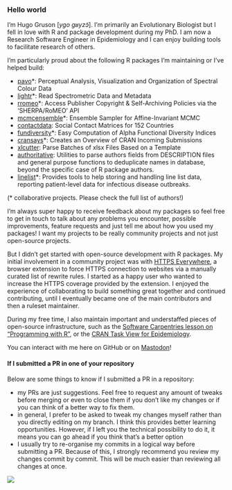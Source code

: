 ### Hello world

I'm Hugo Gruson \[*ygo gʁyzɔ̃*\]. I'm primarily an Evolutionary Biologist but I
fell in love with R and package development during my PhD. I am now a Research
Software Engineer in Epidemiology and I can enjoy building tools to facilitate
research of others.

I'm particularly proud about the following R packages I'm maintaining or I've
helped build:

-   [pavo](https://github.com/rmaia/pavo)\*: Perceptual Analysis, Visualization
    and Organization of Spectral Colour Data
-   [lightr](https://github.com/ropensci/lightr)\*: Read Spectrometric Data and
    Metadata
-   [rromeo](https://github.com/ropensci/rromeo)\*: Access Publisher Copyright &
    Self-Archiving Policies via the 'SHERPA/RoMEO' API
-   [mcmcensemble](https://github.com/bisaloo/mcmcensemble)\*: Ensemble Sampler
    for Affine-Invariant MCMC
-   [contactdata](https://github.com/bisaloo/contactdata): Social Contact
    Matrices for 152 Countries
-   [fundiversity](https://github.com/bisaloo/fundiversity)\*: Easy Computation
    of Alpha Functional Diversity Indices
-   [cransays](https://github.com/r-hub/cransays)\*: Creates an Overview of CRAN
    Incoming Submissions
-   [xlcutter](https://github.com/Bisaloo/xlcutter): Parse Batches of xlsx Files
    Based on a Template
-   [authoritative](https://github.com/epiverse-connect/authoritative): Utilities
    to parse authors fields from DESCRIPTION files and general purpose 
    functions to deduplicate names in database, beyond the specific case of R 
    package authors.
-   [linelist](https://github.com/epiverse-trace/linelist)\*: Provides tools to 
    help storing and handling line list data, reporting patient-level data for
    infectious disease outbreaks.

(\* collaborative projects. Please check the full list of authors!)

I'm always super happy to receive feedback about my packages so feel free to get
in touch to talk about any problems you encounter, possible improvements,
feature requests and just tell me about how you used my packages! I want my
projects to be really community projects and not just open-source projects.

But I didn't get started with open-source development with R packages. My
initial involvement in a community project was with [HTTPS
Everywhere](https://github.com/EFForg/https-everywhere), a browser extension to
force HTTPS connection to websites via a manually curated list of rewrite rules.
I started as a happy user who wanted to increase the HTTPS coverage provided by
the extension. I enjoyed the experience of collaborating to build something
great together and continued contributing, until I eventually became one of the
main contributors and then a ruleset maintainer.

During my free time, I also maintain important and understaffed pieces of 
open-source infrastructure, such as the 
[Software Carpentries lesson on "Programming with R"](https://swcarpentry.github.io/r-novice-inflammation), 
or the [CRAN Task View for Epidemiology](https://cran.r-project.org/view=Epidemiology).

You can interact with me here on GitHub or on <a rel="me" href="https://mastodon.social/@grusonh">Mastodon</a>!

#### If I submitted a PR in one of your repository

Below are some things to know if I submitted a PR in a repository:

-   my PRs are just suggestions. Feel free to request any amount of tweaks
    before merging or even to close them if you don't like my changes or if you
    can think of a better way to fix them.
-   in general, I prefer to be asked to tweak my changes myself rather than you
    directly editing on my branch. I think this provides better learning
    opportunities. However, if I left you the technical possibility to do it, it
    means you can go ahead if you think that's a better option
-   I usually try to re-organise my commits in a logical way before submitting a
    PR. Because of this, I strongly recommend you review my changes commit by
    commit. This will be much easier than reviewing all changes at once.

![](src/hollandlake_1024x1024.jpg)
